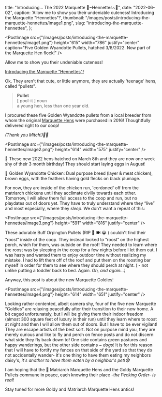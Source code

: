 
  title: "Introducing… The 2022 Marquette 🐣~Hennettes~🐥",
  date: "2022-06-02",
  caption:
    'Allow me to show you their undeniable cuteness! Introducing the Marquette "Hennettes"!',
  thumbnail: "/images/posts/introducing-the-marquette-hennettes/image1.png",
  slug: "introducing-the-marquette-hennettes",
};

<PostImage
  src={"/images/posts/introducing-the-marquette-hennettes/image1.png"}
  height="615"
  width="786"
  justify="center"
  caption="Five Golden Wyandotte Pullets, hatched 3/8/2022.  Now part of the Marquette Hen flock!"
/>

Allow me to show you their undeniable cuteness!

[Introducing the Marquette "Hennettes"!](https://youtu.be/u_jORfgau8A)

Ok. They aren't that cute, or little anymore, they are actually 'teenage' hens, called “pullets”.

> **Pullet**  
> [ pool-it ] noun  
> a young hen, less than one year old.

I procured these five Golden Wyandotte pullets from a local breeder from whom the original [Marquette Hens](https://statelyhylandmanor.com/introducing-the-marquette-hens/) were purchased in 2016! Thoughtfully delivered right to our coop!

_(Thank you Mitch!)🐔🤍_

<PostImage
  src={"/images/posts/introducing-the-marquette-hennettes/image2.png"}
  height="614"
  width="575"
  justify="center"
/>

🎂 These new 2022 hens hatched on March 8th and they are now one week shy of their 3 month birthday! They should start laying eggs in August!

🐔 <span className="underline">Golden Wyandotte Chicken</span>: Dual purpose breed (layer & meat chicken), brown eggs, with the feathers having gold flecks on black plumage.

For now, they are inside of the chicken run, 'cordoned' off from the matriarch chickens until they acclimate civilly towards each other. Tomorrow, I will allow them full access to the coop and run, but no playdates out of doors yet. They have to truly understand where they “live” and most especially, where they _sleep_. We don't want a repeat of this:

<PostImage
  src={"/images/posts/introducing-the-marquette-hennettes/image3.png"}
  height="591"
  width="816"
  justify="center"
/>

These adorable Buff Orpington Pullets (RIP 🦊 🍽 😭 ) couldn't find their “roost” inside of the coop. They instead looked to “roost” on the highest perch, which for them, was outside on the roof! They needed to learn where the roost was by sleeping _in_ the coop for a few nights before I let them out. I was hasty and wanted them to enjoy outdoor time without realizing my mistake. I had to lift them off of the roof and put them on the roosting bar myself in order for them to see where they should perch at night. ( - not unlike putting a toddler back to bed. Again. _Oh, and again…)_

Anyway, this post is about the new Marquette Goldies!

<PostImage
  src={"/images/posts/introducing-the-marquette-hennettes/image4.png"}
  height="614"
  width="651"
  justify="center"
/>

Looking rather contented, albeit camera shy, four of the five new Marquette “Goldies” are relaxing peacefully after their transition to their new home. A bit caged unfortunately, but I will be giving them their indoor freedom (almost 300 square feet of luxury in their run) until they learn where to roost at night and then I will allow them out of doors. But I have to be ever vigilant! They are escape artists of the best sort. Not on purpose mind you, they are merely curious and like to fly and perch on fence posts and do not discern what side they fly back down to! One side contains green pastures and happy wanderings, but the other side contains _~ dogs!_ It is for this reason that I will have to fortify my fences on that side of the yard so that they do not accidentally wander- it's one thing to have them eating my neighbors daisy's, _it's another to have them eaten by a neighbor's pet!😨_

I am hoping that the 🧓 Matriarch Marquette Hens and the Goldy Marquette Pullets commune in peace, each knowing their place -_the Pecking Order- is real!_

Stay tuned for more Goldy and Matriarch Marquette Hens antics!

